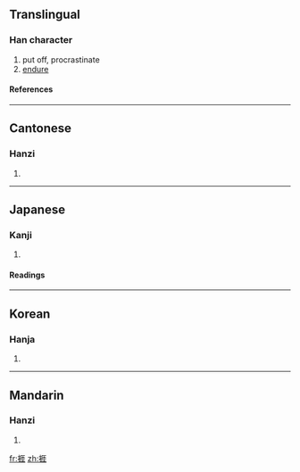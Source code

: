 ==Translingual==
===Han character===
{{Han char|rn=64|rad=手|as=08|sn=11|four=5101<sub>4</sub>|canj=手一土土 (QMGG)}}
# put off, procrastinate
# [[endure]]
====References====
{{Han ref|kx=0435.150|dkj=12207|dj=0784.320|hdz=31892.110|uh=6371|ud=25457|bh=B1BA|bd=45498}}
----
==Cantonese==
===Hanzi===
{{yue-hanzi|jyut=|y=ngaai4}}
# {{defn|Cantonese}}
----
==Japanese==
===Kanji===
{{ja-kanji|grade=|rs=手08}}
# {{defn|Japanese}} 
====Readings====
{{ja-readings|on=[[がい]] (gai), [[げ]] (ge)|kun=[[ふせぐ]] (fusegu)}}
----
==Korean==
===Hanja===
{{ko-hanja|hangeul=애|eumhun=|rv=ae|mr=ae|y=ay}}
# {{defn|Korean}}
----
==Mandarin==
===Hanzi===
{{cmn-hanzi|pin=[[ái]] (ai2)|wg=ai<sup>2</sup>}}
# {{defn|Mandarin}}

[[fr:捱]]
[[zh:捱]]